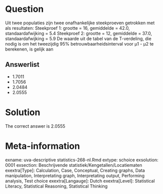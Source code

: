 Question
========

Uit twee populaties zijn twee onafhankelijke steekproeven getrokken met als resultaten:
Steekproef 1: grootte = 16, gemiddelde = 42.0, standaardafwijking = 5.4
Steekproef 2: grootte = 12, gemiddelde = 37.0, standaardafwijking = 5.9 De waarde uit de tabel van de T-verdeling, die nodig is om het tweezijdig 95% betrouwbaarheidsinterval voor µ1 - µ2 te berekenen, is gelijk aan 

Answerlist
----------
* 1.7011
* 1.7056
* 2.0484
* 2.0555

Solution
========

The correct answer is  2.0555 

Meta-information
================
exname: uva-descriptive statistics-268-nl.Rmd 
extype: schoice 
exsolution: 0001 
exsection: Beschrijvende statistiek/Kengetallen/Locatiematen
exextra[Type]: Calculation, Case, Conceptual, Creating graphs, Data manipulation, Interpretating graph, Interpretating output, Performing analysis, Test choice 
exextra[Langauge]: Dutch 
exextra[Level]: Statistical Literacy, Statistical Reasoning, Statistical Thinking 
